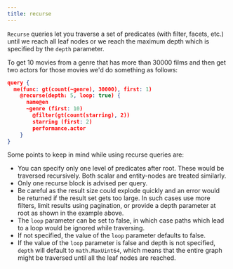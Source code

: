 ```yaml
---
title: recurse
---
```



<DgraphWIP />

`Recurse` queries let you traverse a set of predicates (with filter, facets,
etc.) until we reach all leaf nodes or we reach the maximum depth which is
specified by the `depth` parameter.

To get 10 movies from a genre that has more than 30000 films and then get two
actors for those movies we'd do something as follows:

```json
query {
  me(func: gt(count(~genre), 30000), first: 1)
    @recurse(depth: 5, loop: true) {
      name@en
      ~genre (first: 10)
        @filter(gt(count(starring), 2))
        starring (first: 2)
        performance.actor
    }
}
```

Some points to keep in mind while using recurse queries are:

- You can specify only one level of predicates after root. These would be
  traversed recursively. Both scalar and entity-nodes are treated similarly.
- Only one recurse block is advised per query.
- Be careful as the result size could explode quickly and an error would be
  returned if the result set gets too large. In such cases use more filters,
  limit results using pagination, or provide a depth parameter at root as shown
  in the example above.
- The `loop` parameter can be set to false, in which case paths which lead to a
  loop would be ignored while traversing.
- If not specified, the value of the `loop` parameter defaults to false.
- If the value of the `loop` parameter is false and depth is not specified,
  `depth` will default to `math.MaxUint64`, which means that the entire graph
  might be traversed until all the leaf nodes are reached.
